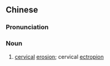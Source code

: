 ==Chinese==
{{zh-forms|s=宫颈糜烂|type=22}}

===Pronunciation===
{{zh-pron
|m=gōngjǐng mílàn
|cat=n
}}

===Noun===
{{zh-noun}}

# {{lb|zh|diseases}} [[cervical]] [[erosion]]; cervical [[ectropion]]